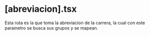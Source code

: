 # [abreviacion].tsx

Esta ruta es la que toma la abreviacion de la carrera, la cual con este parametro se busca sus grupos y se mapean.
